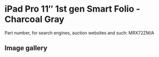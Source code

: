 
# iPad Pro 11″ 1st gen Smart Folio - Charcoal Gray

Part number, for search engines, auction websites and such: MRX72ZM/A

## Image gallery

<div style={{ width: "768px" }}>
  <GalleryComponent
    images={[
      {
        original: "/everysource/MRX72.png",
        thumbnail: "/everypreview/MRX72.png",
      },
      {
        original: "/everysource/MRX72_AV1.png",
        thumbnail: "/everypreview/MRX72_AV1.png",
      },
      {
        original: "/everysource/MRX72_AV2.png",
        thumbnail: "/everypreview/MRX72_AV2.png",
      },
      {
        original: "/everysource/MRX72_AV3.png",
        thumbnail: "/everypreview/MRX72_AV3.png",
      },
      {
        original: "/everysource/MRX72_AV4.png",
        thumbnail: "/everypreview/MRX72_AV4.png",
      }
    ]}
  />
</div>